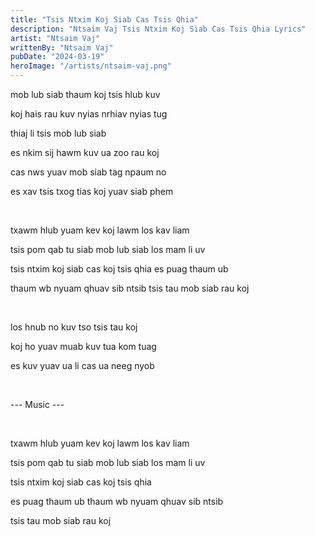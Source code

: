 ```yaml
---
title: "Tsis Ntxim Koj Siab Cas Tsis Qhia"
description: "Ntsaim Vaj Tsis Ntxim Koj Siab Cas Tsis Qhia Lyrics"
artist: "Ntsaim Vaj"
writtenBy: "Ntsaim Vaj"
pubDate: "2024-03-19"
heroImage: "/artists/ntsaim-vaj.png"
---
```


mob lub siab thaum koj tsis hlub kuv

koj hais rau kuv nyias nrhiav nyias tug

thiaj li tsis mob lub siab

es nkim sij hawm kuv ua zoo rau koj

cas nws yuav mob siab tag npaum no

es xav tsis txog tias koj yuav siab phem

<br />

txawm hlub yuam kev koj lawm los kav liam

tsis pom qab tu siab mob lub siab los mam li uv

tsis ntxim koj siab cas koj tsis qhia es puag thaum ub

thaum wb nyuam qhuav sib ntsib tsis tau mob siab rau koj

<br />

los hnub no kuv tso tsis tau koj

koj ho yuav muab kuv tua kom tuag

es kuv yuav ua li cas ua neeg nyob

<br />

--- Music ---

<br />

txawm hlub yuam kev koj lawm los kav liam

tsis pom qab tu siab mob lub siab los mam li uv

tsis ntxim koj siab cas koj tsis qhia

es puag thaum ub thaum wb nyuam qhuav sib ntsib

tsis tau mob siab rau koj
